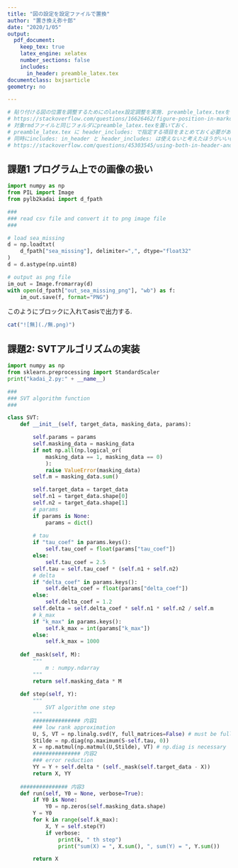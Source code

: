 ```yaml
---
title: "図の設定を設定ファイルで置換"
author: "置き換え弥十郎"
date: "2020/1/05"
output:
  pdf_document:
    keep_tex: true
    latex_engine: xelatex 
    number_sections: false
    includes:
      in_header: preamble_latex.tex
documentclass: bxjsarticle
geometry: no

---
```


```r
# 貼り付ける図の位置を調整するためにのlatex設定調整を実施. preamble_latex.texを使っている.
# https://stackoverflow.com/questions/16626462/figure-position-in-markdown-when-converting-to-pdf-with-knitr-and-pandoc
# 対象rmdファイルと同じフォルダにpreamble_latex.texを置いておく.
# preamble_latex.tex に header_includes: で指定する項目をまとめておく必要がある.
# 同時にincludes: in_header と header_includes: は使えないと考えたほうがいい(なぜか使えるケースもあったが)
# https://stackoverflow.com/questions/45303545/using-both-in-header-and-header-includes-in-rmarkdown-and-knitr/45305138


```


## 課題1 プログラム上での画像の扱い

``` python
import numpy as np
from PIL import Image
from pylb2kadai import d_fpath

###
### read csv file and convert it to png image file
###

# load sea_missing
d = np.loadtxt(
    d_fpath["sea_missing"], delimiter=",", dtype="float32"
)
d = d.astype(np.uint8)

# output as png file
im_out = Image.fromarray(d)
with open(d_fpath["out_sea_missing_png"], "wb") as f:
    im_out.save(f, format="PNG")

```

このようにブロックに入れてasisで出力する.

```r

cat("![無](./無.png)")

```



## 課題2: SVTアルゴリズムの実装

``` python
import numpy as np
from sklearn.preprocessing import StandardScaler
print("kadai_2.py:" + __name__)

### 
### SVT algorithm function
###

class SVT:
    def __init__(self, target_data, masking_data, params):

        self.params = params
        self.masking_data = masking_data
        if not np.all(np.logical_or(
            masking_data == 1, masking_data == 0)
            ):
            raise ValueError(masking_data)
        self.m = masking_data.sum()

        self.target_data = target_data
        self.n1 = target_data.shape[0]
        self.n2 = target_data.shape[1]
        # params
        if params is None:
            params = dict()
        
        # tau
        if "tau_coef" in params.keys():
            self.tau_coef = float(params["tau_coef"])
        else:
            self.tau_coef = 2.5
        self.tau = self.tau_coef * (self.n1 + self.n2)
        # delta
        if "delta_coef" in params.keys():
            self.delta_coef = float(params["delta_coef"])
        else:
            self.delta_coef = 1.2
        self.delta = self.delta_coef * self.n1 * self.n2 / self.m
        # k_max
        if "k_max" in params.keys():
            self.k_max = int(params["k_max"])
        else:
            self.k_max = 1000
        
    def _mask(self, M):
        """
            m : numpy.ndarray
        """
        return self.masking_data * M
    
    def step(self, Y):
        """
            SVT algorithm one step
        """
        ############### 内容1
        ### low rank approximation
        U, S, VT = np.linalg.svd(Y, full_matrices=False) # must be full_matrices=False
        Stilde = np.diag(np.maximum(S-self.tau, 0))
        X = np.matmul(np.matmul(U,Stilde), VT) # np.diag is necessary
        ############### 内容2
        ### error reduction
        YY = Y + self.delta * (self._mask(self.target_data - X))
        return X, YY
    
    ############### 内容3
    def run(self, Y0 = None, verbose=True):
        if Y0 is None:
            Y0 = np.zeros(self.masking_data.shape)
        Y = Y0
        for k in range(self.k_max):
            X, Y = self.step(Y)
            if verbose:
                print(k, " th step")
                print("sum(X) = ", X.sum(), ", sum(Y) = ", Y.sum())

        return X
        
```
